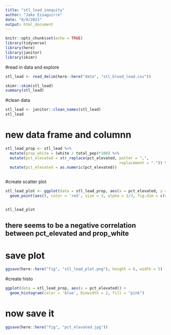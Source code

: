 ```yaml
---
title: "stl_lead_inequity"
author: "Jake Eisaguirre"
date: "8/9/2021"
output: html_document
---
```


```r
knitr::opts_chunk$set(echo = TRUE)
library(tidyverse)
library(here)
library(janitor)
library(skimr)
```

#read in data and explore
```r
stl_lead <- read_delim(here::here("data", "stl_blood_lead.csv"))

skimr::skim(stl_lead)
summary(stl_lead)


```

#clean data
```r

stl_lead <- janitor::clean_names(stl_lead)
stl_lead

```
# new data frame and columnn
```r

stl_lead_prop <- stl_lead %>% 
  mutate(prop_white = (white / total_pop)*100) %>% 
  mutate(pct_elevated = str_replace(pct_elevated, patter = ",",
                                                  replacement = ".")) %>% 
  mutate(pct_elevated = as.numeric(pct_elevated))



```

#create scatter plot
```r

stl_lead_plot <- ggplot(data = stl_lead_prop, aes(x = pct_elevated, y = prop_white)) + 
  geom_point(aes(), color = 'red', size = 3, alpha = 1/3, fig.dim = c(4,6)) 


stl_lead_plot

```
## there seems to be a negative correlation between pct_elevated and prop_white


# save plot
```r
ggsave(here::here("fig", "stl_lead_plot.png"), height = 6, width = 5)
```

#create histo
```r
ggplot(data = stl_lead_prop, aes(x = pct_elevated)) +
  geom_histogram(color = 'blue', binwidth = 2, fill = "pink")


```
# now save it
```r
ggsave(here::here("fig", "pct_elevated.jpg"))
```

